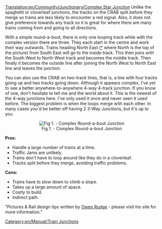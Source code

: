 [[Translation:en/Community/Junctionary/Complex Star Junction]]
Unlike the spaghetti or cloverleaf junctions, the tracks on the CRAB split before they merge so trains are less likely to encounter a red signal. Also, it does not give preference towards any track so it is great for where there are many trains coming from and going to all directions.

With a simple round-a-bout, there is only one looping track while with the complex version there are three. They each start in the centre and work their way outwards. Trains heading North East ([[en/Development/Directions|*]] where North is the top of the picture) from South East will go to the inside track. This then joins with the South West to North West track and becomes the middle track. Then finally it becomes the outside line after joining the North West to North East line and leaves the junction.

You can also use the CRAB on two-track lines, that is, a line with four tracks going up and two tracks going down. Although it appears complex, I've yet to see a better anywhere-to-anywhere 4-way 4-track junction. If you know of one, don't hesitate to tell me and the world about it. This is the newest of the 4-way junctions here. I've only used it once and never seen it used before. The biggest problem is when the loops merge with each other. In many cases you'd be better off having 2 3-Way Junctions, but it's up to you.

<center>[[File:en/Community/Junctionary/Lgroundabout.png|center|frame|Fig 1. - Complex Round-a-bout Junction]]</center>


'''Pros:'''
*Handle a large number of trains at a time.
*Traffic Jams are unlikely.
*Trains don't have to loop around like they do in a cloverleaf.
*Tracks split before they merge, avoiding traffic problems.


'''Cons:'''
*Trains have to slow down to climb a slope.
*Takes up a large amount of space.
*Costly to build.
*Indirect path.


"Pictures & Rail design tips written by [http://www.owenrudge.net/TT/ Owen Rudge] - please visit his site for more information."

[[Category:en/Manual/Train Junctions]]